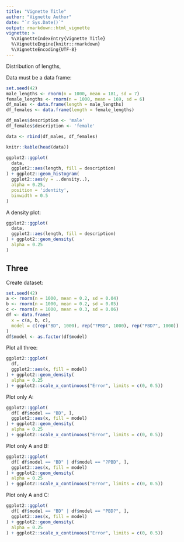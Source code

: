 ```yaml
---
title: "Vignette Title"
author: "Vignette Author"
date: "`r Sys.Date()`"
output: rmarkdown::html_vignette
vignette: >
  %\VignetteIndexEntry{Vignette Title}
  %\VignetteEngine{knitr::rmarkdown}
  %\VignetteEncoding{UTF-8}
---
```


Distribution of lengths,

Data must be a data frame:

```r
set.seed(42)
male_lengths <- rnorm(n = 1000, mean = 181, sd = 7)
female_lengths <- rnorm(n = 1000, mean = 169, sd = 6)
df_males <- data.frame(length = male_lengths)
df_females <- data.frame(length = female_lengths)

df_males$description <- 'male'
df_females$description <- 'female'

data <- rbind(df_males, df_females)

knitr::kable(head(data))
```


```r
ggplot2::ggplot(
  data, 
  ggplot2::aes(length, fill = description)
) + ggplot2::geom_histogram(
  ggplot2::aes(y = ..density..), 
  alpha = 0.25, 
  position = 'identity', 
  binwidth = 0.5
)
```

A density plot:

```r
ggplot2::ggplot(
  data, 
  ggplot2::aes(length, fill = description)
) + ggplot2::geom_density(
  alpha = 0.25
)
```

## Three

Create dataset:

```r
set.seed(42)
a <- rnorm(n = 1000, mean = 0.2, sd = 0.04)
b <- rnorm(n = 1000, mean = 0.2, sd = 0.05)
c <- rnorm(n = 1000, mean = 0.3, sd = 0.06)
df <- data.frame(
  x = c(a, b, c),
  model = c(rep("BD", 1000), rep("?PBD", 1000), rep("PBD?", 1000))
)
df$model <- as.factor(df$model)
```

Plot all three:

```r
ggplot2::ggplot(
  df, 
  ggplot2::aes(x, fill = model)
) + ggplot2::geom_density(
  alpha = 0.25
) + ggplot2::scale_x_continuous("Error", limits = c(0, 0.5))
```

Plot only A:

```r
ggplot2::ggplot(
  df[ df$model == "BD", ], 
  ggplot2::aes(x, fill = model)
) + ggplot2::geom_density(
  alpha = 0.25
) + ggplot2::scale_x_continuous("Error", limits = c(0, 0.5))
```

Plot only A and B:

```r
ggplot2::ggplot(
  df[ df$model == "BD" | df$model == "?PBD", ], 
  ggplot2::aes(x, fill = model)
) + ggplot2::geom_density(
  alpha = 0.25
) + ggplot2::scale_x_continuous("Error", limits = c(0, 0.5))
```

Plot only A and C:

```r
ggplot2::ggplot(
  df[ df$model == "BD" | df$model == "PBD?", ], 
  ggplot2::aes(x, fill = model)
) + ggplot2::geom_density(
  alpha = 0.25
) + ggplot2::scale_x_continuous("Error", limits = c(0, 0.5))
```
